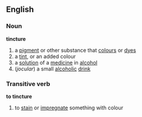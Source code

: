 ==English==
===Noun===
'''tincture'''
{{wikipedia}}
# a [[pigment]] or other substance that [[colour]]s or [[dye]]s
# a [[tint]], or an added colour
# a [[solution]] of a [[medicine]] in [[alcohol]]
#(''jocular'') a small [[alcoholic]] [[drink]]

===Transitive verb===
'''to tincture'''
# to [[stain]] or [[impregnate]] something with colour
